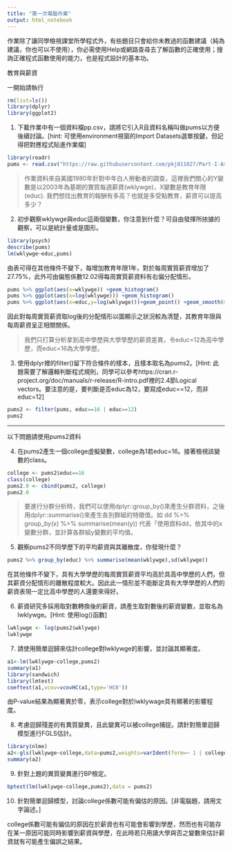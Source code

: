 ```yaml
---
title: "第一次電腦作業"
output: html_notebook
---
```

作業除了讓同學檢視課堂所學程式外，有些題目只會給你未教過的函數建議（純為建議，你也可以不使用），你必需使用Help或網路查尋去了解函數的正確使用；搜詢正確程式函數使用的能力，也是程式設計的基本功。

教育與薪資 

一開始請執行
```r
rm(list=ls())
library(dplyr)
library(ggplot2)
```

1. 下載作業中有一個資料檔pp.csv，請將它引入R且資料名稱叫做pums以方便後續討論。[hint: 可使用environment視窗的Import Datasets選單按鍵，但記得把對應程式貼進作業檔]
```r
library(readr)
pums <- read.csv("https://raw.githubusercontent.com/pkj811027/Part-I-Assignment/master/pp.csv")
```


> 作業資料來自美國1980年針對中年白人勞動者的調查，這裡我們關心的Y變數是以2003年為基期的實質每週薪資(wklywge)，X變數是教育年限(educ). 我們想找出教育的報酬有多高？也就是多受點教育，薪資可以提高多少？
 
2. 初步觀察wklywge與educ這兩個變數，你注意到什麼？可自由發揮所挔據的觀察，可以是統計量或是圖形。
```r
library(psych)
describe(pums)
lm(wklywge~educ,pums)
```
由表可得在其他條件不變下，每增加教育年限1年，對於每周實質薪資增加了27.75%，此外可由偏態係數12.02得每周實質薪資料有右偏分配情形。
```r
pums %>% ggplot(aes(x=wklywge)) +geom_histogram() 
pums %>% ggplot(aes(x=log(wklywge))) +geom_histogram() 
pums %>% ggplot(aes(x=educ,y=log(wklywge)))+geom_point() +geom_smooth(model=lm)
```

因此對每周實質薪資取log後的分配情形以圖顯示之狀況較為清楚，其教育年限與每周薪資呈正相關關係。



> 我們只打算分析拿到高中學歷與大學學歷的薪資差異，令educ=12為高中學歷，而educ=16為大學學歷。

3. 使用dplyr裡的filter()留下符合條件的樣本，且樣本取名為pums2。[Hint: 此題需要了解邏輯判斷程式規則，同學可以參考https://cran.r-project.org/doc/manuals/r-release/R-intro.pdf裡的2.4節Logical vectors。要注意的是，要判斷是否educ為12，要寫成educ==12，而非educ=12]
```r
pums2 <- filter(pums, educ==16 | educ==12)
pums2
```


***
以下問題請使用pums2資料

4. 在pums2產生一個college虛擬變數，college為1若educ=16。接著檢視該變數的class。
```r
college <- pums2$educ==16
class(college)
pums2.0 <- cbind(pums2, college)
pums2.0
```


> 要進行分群分析時，我們可以使用dplyr::group_by()來產生分群資料，之後用dplyr::summarise()來產生各別群組的特徵值。如 dd %>% group_by(x) %>% summarise(mean(y)) 代表「使用資料dd，依其中的x變數分群，並計算各群組y變數的平均值。

5. 觀察pums2不同學歷下的平均薪資與其離散度，你發現什麼？
```r
pums2 %>% group_by(educ) %>% summarise(mean(wklywge),sd(wklywge))
```
在其他條件不變下，具有大學學歷的每周實質薪資平均高於具高中學歷的人們，但其薪資分配情形的離散程度較大。因此此一情形並不能斷定具有大學學歷的人們的薪資表現一定比高中學歷的人還要來得好。

6. 薪資研究多採用取對數轉換後的薪資，請產生取對數後的薪資變數，並取名為lwklywge。[Hint: 使用log()函數]
```r
lwklywge <- log(pums2$wklywge)
lwklywge
```

7. 請使用簡單迴歸來估計college對lwklywge的影響，並討論其顯著度。
```r
a1<-lm(lwklywge~college,pums2)
summary(a1)
library(sandwich)
library(lmtest)
coeftest(a1,vcov=vcovHC(a1,type='HC0'))
```
由P-value結果為顯著異於零，表示college對於lwklywage具有顯著的影響程度。

8. 考慮迴歸殘差的有異質變異，且此變異可以被college捕捉。請針對簡單迴歸模型進行FGLS估計。
```r
library(nlme)
a2<-gls(lwklywge~college,data=pums2,weights=varIdent(form=~ 1 | college)) 
summary(a2)
```

9. 針對上題的異質變異進行BP檢定。
```r
bptest(lm(lwklywge~college,pums2),data = pums2)
```

10. 針對簡單迴歸模型，討論college係數可能有偏估的原因。[非電腦題，請用文字論述。]

college係數可能有偏估的原因在於薪資也有可能會影響到學歷，然而也有可能存在某一原因可能同時影響到薪資與學歷，在此時若只用讀大學與否之變數來估計薪資就有可能產生偏誤之結果。
